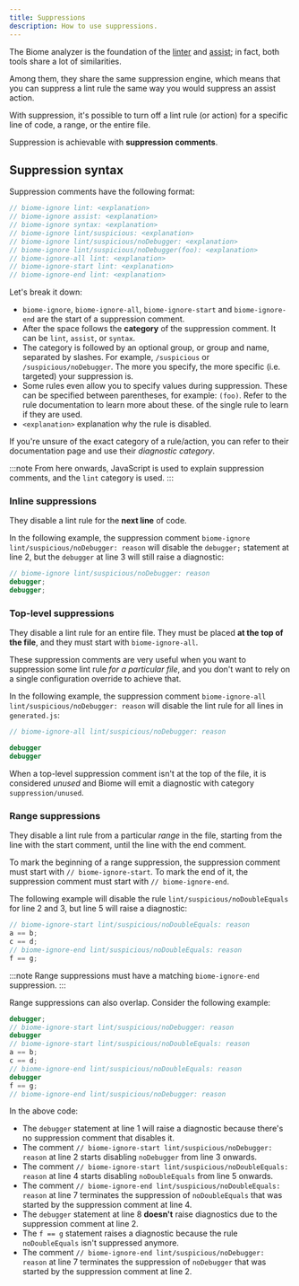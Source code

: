 ```yaml
---
title: Suppressions
description: How to use suppressions.
---
```


The Biome analyzer is the foundation of the [linter](/linter) and [assist](/assist); in fact, both tools share a lot of similarities.

Among them, they share the same suppression engine, which means that you can suppress a lint rule the same way you would suppress an assist action.

With suppression, it's possible to turn off a lint rule (or action) for a specific line of code, a range, or the entire file.

Suppression is achievable with **suppression comments**.

## Suppression syntax

Suppression comments have the following format:

```js
// biome-ignore lint: <explanation>
// biome-ignore assist: <explanation>
// biome-ignore syntax: <explanation>
// biome-ignore lint/suspicious: <explanation>
// biome-ignore lint/suspicious/noDebugger: <explanation>
// biome-ignore lint/suspicious/noDebugger(foo): <explanation>
// biome-ignore-all lint: <explanation>
// biome-ignore-start lint: <explanation>
// biome-ignore-end lint: <explanation>
```

Let's break it down:

- `biome-ignore`, `biome-ignore-all`, `biome-ignore-start` and `biome-ignore-end` are the start of a suppression comment.
- After the space follows the **category** of the suppression comment. It can be `lint`, `assist`, or `syntax`.
- The category is followed by an optional group, or group and name, separated by slashes. For example, `/suspicious` or `/suspicious/noDebugger`. The more you specify, the more specific (i.e. targeted) your suppression is.
- Some rules even allow you to specify values during suppression. These can be specified between parentheses, for example: `(foo)`. Refer to the rule documentation to learn more about these.
of the single rule to learn if they are used.
- `<explanation>` explanation why the rule is disabled.

If you're unsure of the exact category of a rule/action, you can refer to their documentation page and use their *diagnostic category*.

:::note
From here onwards, JavaScript is used to explain suppression comments, and the `lint` category is used.
:::


### Inline suppressions

They disable a lint rule for the **next line** of code.

In the following example, the suppression comment `biome-ignore lint/suspicious/noDebugger: reason` will disable the `debugger;` statement at line 2, but the `debugger` at line 3 will still raise a diagnostic:

```js title="file.js" ins={1}
// biome-ignore lint/suspicious/noDebugger: reason
debugger;
debugger;
```

### Top-level suppressions

They disable a lint rule for an entire file. They must be placed **at the top of the file**, and they must start with `biome-ignore-all`.

These suppression comments are very useful when you want to suppression some lint rule *for a particular file*, and you don't want to rely on a single configuration override to achieve that.

In the following example, the suppression comment `biome-ignore-all lint/suspicious/noDebugger: reason` will disable the lint rule for all lines in `generated.js`:

```js title="generated.js" ins={1}
// biome-ignore-all lint/suspicious/noDebugger: reason

debugger
debugger

```

When a top-level suppression comment isn't at the top of the file, it is considered *unused* and Biome will emit a diagnostic with category `suppression/unused`.

### Range suppressions

They disable a lint rule from a particular _range_ in the file, starting from the line with the start comment, until the line with the end comment.

To mark the beginning of a range suppression, the suppression comment must start with `// biome-ignore-start`. To mark the end of it, the suppression comment must start with `// biome-ignore-end`.

The following example will disable the rule `lint/suspicious/noDoubleEquals` for line 2 and 3, but line 5 will raise a diagnostic:

```js name="file.js" ins={1} ins={4}
// biome-ignore-start lint/suspicious/noDoubleEquals: reason
a == b;
c == d;
// biome-ignore-end lint/suspicious/noDoubleEquals: reason
f == g;
```

:::note
Range suppressions must have a matching `biome-ignore-end` suppression.
:::

Range suppressions can also overlap.  Consider the following example:

```js name="file.js"
debugger;
// biome-ignore-start lint/suspicious/noDebugger: reason
debugger
// biome-ignore-start lint/suspicious/noDoubleEquals: reason
a == b;
c == d;
// biome-ignore-end lint/suspicious/noDoubleEquals: reason
debugger
f == g;
// biome-ignore-end lint/suspicious/noDebugger: reason
```

In the above code:

- The `debugger` statement at line 1 will raise a diagnostic because there's no suppression comment that disables it.
- The comment `// biome-ignore-start lint/suspicious/noDebugger: reason` at line 2 starts disabling `noDebugger` from line 3 onwards.
- The comment `// biome-ignore-start lint/suspicious/noDoubleEquals: reason` at line 4 starts disabling `noDoubleEquals` from line 5 onwards.
- The comment `// biome-ignore-end lint/suspicious/noDoubleEquals: reason` at line 7 terminates the suppression of `noDoubleEquals` that was started by the suppression comment at line 4.
- The `debugger` statement at line 8 **doesn't** raise diagnostics due to the suppression comment at line 2.
- The `f == g` statement raises a diagnostic because the rule `noDoubleEquals` isn't suppressed anymore.
- The comment `// biome-ignore-end lint/suspicious/noDebugger: reason` at line 7 terminates the suppression of `noDebugger` that was started by the suppression comment at line 2.


